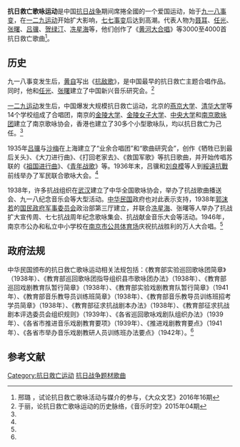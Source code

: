 '''抗日救亡歌咏运动'''是中国[[抗日战争|抗日战争]]期间席捲全國的一个爱国运动，始于[[九一八事变|九一八事变]]，在[[一二九运动|一二九运动]]开始扩大影响，[[七七事变|七七事变]]后达到高潮。代表人物为[[聂耳|聂耳]]、[[任光|任光]]、[[张曙_(1908年)|张曙]]、[[吕骥|吕骥]]、[[贺绿汀|贺绿汀]]、[[冼星海|冼星海]]等，他们创作了《[[黄河大合唱|黄河大合唱]]》等3000至4000首抗日救亡歌曲<ref name=邢>邢璐 ，试论抗日救亡歌咏活动与媒介的参与，《大众文艺》2016年16期</ref>。

==历史==

九一八事变发生后，[[黄自|黄自]]写出《[[抗敌歌|抗敌歌]]》，是中国最早的抗日救亡主题合唱作品。同时，他和[[任光|任光]]、[[张曙_(1908年)|张曙]]建立了中国新兴音乐研究会。<ref name=于>于丽，论抗日救亡歌咏运动的历史脉络，《音乐时空》2015年04期</ref>

[[一二九运动|一二九运动]]发生后，中国爆发大规模抗日救亡运动，北京的[[燕京大学|燕京大学]]、[[清华大学|清华大学]]等14个学校组成了合唱团，南京的[[金陵大学|金陵大学]]、[[金陵女子大学|金陵女子大学]]、[[中央大学|中央大学]]和[[南京歌咏团|南京歌咏团]]建立了南京歌咏协会，香港也建立了30多个小型歌咏队，均以抗日救亡为己任。<ref name=于/>

1935年[[吕骥|吕骥]]与[[沙梅_(音乐家)|沙梅]]在上海建立了“业余合唱团”和“歌曲研究会”，创作《牺牲已到最后关头》、《大刀进行曲》、《打回老家去》、《救国军歌》等抗日歌曲，并开始传唱苏联的《[[祖国进行曲_(苏联)|祖国进行曲]]》、《[[青年战歌|青年战歌]]》等。1936年末，吕骥和[[刘良模|刘良模]]等人到[[綏遠抗戰|綏遠抗戰]]前线举办了军民联合歌咏大会。<ref name=于/>

1938年，许多抗战组织在[[武汉|武汉]]建立了中华全国歌咏协会，举办了抗战歌曲播送会、九一八纪念音乐会等大型活动。[[中华民国|中华民国]]政府也对此表示支持，1938年[[郭沫若|郭沫若]]的[[国民政府军事委员会|国民政府军事委员会]]政治部第三厅建立，并联合[[冼星海|冼星海]]、张曙等人举办了抗战扩大宣传周、七七抗战周年纪念歌咏集会、抗战献金音乐大会等活动。1946年，南京市公办和私立中小学校在[[南京市公共体育场|南京市公共体育场]]庆祝抗战胜利的万人大合唱。<ref name=于/>

==政府法规==

中华民国颁布的抗日救亡歌咏运动相关法规包括：《教育部实验巡回歌咏团简章》（1938年）、《教育部巡回歌咏团指导组织县市歌咏团办法》（1938年）、《教育部巡回戏剧教育队暂行简章》（1938年）、《教育部实验戏剧教育队暂行简章》（1941年）、《教育部音乐教导员训练班简章》（1938年）、《教育部音乐教导员训练班招考学员简章》（1938年）、《教育部征求抗战剧本办法》（1938年）、《教育部征求抗战剧本评选委员会组织规则》（1939年）、《各省巡回歌咏戏剧队组织办法》（1939年）、《各省市推进音乐戏剧教育要项》（1939年）、《推进戏剧教育要点》（1941年）、《各省市举办音乐戏剧教研人员训练班办法要点》（1942年）。<ref name=于/>

==参考文献==

{{reflist}}

[[Category:抗日救亡运动|Category:抗日救亡运动]]
[[Category:抗日战争题材歌曲|]]